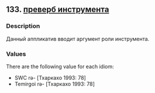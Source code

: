 ## 133. <a href =  'https://agricolamz.github.io/The_Circassian_Isoglosses_Database/133.html'>преверб инструмента</a>
### Description

Данный аппликатив вводит аргумент роли инструмента.

### Values
There are the following value for each idiom:

* SWC  rə- [Тхаркахо 1993: 78] 
* Temirgoi  rə- [Тхаркахо 1993: 78] 


